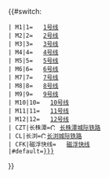 <!-- 编辑此模板时请同时编辑下方的文档以及[[Template:长沙轨道交通颜色]]！-->{{#switch:{{uc:{{{1|<noinclude>1</noinclude>}}}}}
 | M1|1=<span style="background-color:#{{长沙轨道交通颜色|{{{1|<noinclude>1</noinclude>}}}}};height:1em;width:1em;display:inline-block"></span>&nbsp;[[长沙地铁1号线|1号线]]<!-- 模板页面本身将显示此项：1号线 -->
 | M2|2=<span style="background-color:#{{长沙轨道交通颜色|{{{1|}}}}};height:1em;width:1em;display:inline-block"></span>&nbsp;[[长沙地铁2号线|2号线]]
 | M3|3=<span style="background-color:#{{长沙轨道交通颜色|{{{1|}}}}};height:1em;width:1em;display:inline-block"></span>&nbsp;[[长沙地铁3号线|3号线]]
 | M4|4=<span style="background-color:#{{长沙轨道交通颜色|{{{1|}}}}};height:1em;width:1em;display:inline-block"></span>&nbsp;[[长沙地铁4号线|4号线]]
 | M5|5=<span style="background-color:#{{长沙轨道交通颜色|{{{1|}}}}};height:1em;width:1em;display:inline-block"></span>&nbsp;[[长沙地铁5号线|5号线]]
 | M6|6=<span style="background-color:#{{长沙轨道交通颜色|{{{1|}}}}};height:1em;width:1em;display:inline-block"></span>&nbsp;[[长沙地铁6号线|6号线]]
 | M7|7=<span style="background-color:#{{长沙轨道交通颜色|{{{1|}}}}};height:1em;width:1em;display:inline-block"></span>&nbsp;[[长沙地铁7号线|7号线]]
 | M8|8=<span style="background-color:#{{长沙轨道交通颜色|{{{1|}}}}};height:1em;width:1em;display:inline-block"></span>&nbsp;[[长沙地铁8号线|8号线]]
 | M9|9=<span style="background-color:#{{长沙轨道交通颜色|{{{1|}}}}};height:1em;width:1em;display:inline-block"></span>&nbsp;[[长沙地铁9号线|9号线]]
 | M10|10=<span style="background-color:#{{长沙轨道交通颜色|{{{1|}}}}};height:1em;width:1em;display:inline-block"></span>&nbsp;[[长沙地铁10号线|10号线]]
 | M11|11=<span style="background-color:#{{长沙轨道交通颜色|{{{1|}}}}};height:1em;width:1em;display:inline-block"></span>&nbsp;[[长沙地铁11号线|11号线]]
 | M12|12=<span style="background-color:#{{长沙轨道交通颜色|{{{1|}}}}};height:1em;width:1em;display:inline-block"></span>&nbsp;[[长沙地铁12号线|12号线]]
 | CZT|长株潭=[[File:China Railways.svg|12px|link=长株潭城际铁路]] [[长株潭城际铁路]]
 | CL|长浏=[[File:China Railways.svg|12px|link=长浏城际铁路]][[长浏城际铁路]]
 | CFK|磁浮快线=<span style="background-color:#{{长沙轨道交通颜色|{{{1|}}}}};height:1em;width:1em;display:inline-block"></span>&nbsp;[[长沙磁浮快线|磁浮快线]]
 |#default=[[{{{1|}}}]]
}}<noinclude>
{{doc}}